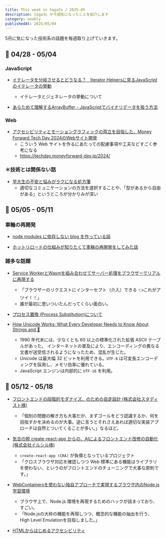 ```yaml
---
title: This week in taga3s / 2025-05
description: taga3s が今週気になったことを紹介します
category: weekly
publishedAt: 2025/05/04
---
```


5月に気になった技術系の話題を毎週取り上げていきます。

## 📝 04/28 - 05/04
### JavaScript
- [イテレータを分岐させるとどうなる？　Iterator Helpersに見るJavaScriptのイテレータの挙動](https://zenn.dev/uhyo/articles/iterator-helpers-iterator-close)
  - イテレータとジェネレータの挙動について

- [あらためて理解するArrayBuffer - JavaScriptでバイナリデータを扱う方法](https://ics.media/entry/250408/)

### Web
- [アクセシビリティとモーショングラフィックの両立を目指した、Money Forward Tech Day 2024のWebサイト開発](https://zenn.dev/moneyforward/articles/20241202-money-forward-tech-day)
  - こういう Web サイトを作るにあたっての配慮事項や工夫などすごく参考になる
  - https://techday.moneyforward-dev.jp/2024/

### ＊技術とは関係ない話
- [早大生の不安と悩みがラクになる処方箋](https://www.waseda.jp/inst/weekly/features/specialissue-zen_mind/)
  - 適切なコミュニケーションの方法を選択することや、「型があるから自由がある」というところが分かりみが深い

## 📝 05/05 - 05/11

### 車輪の再開発
- [node modules に依存しない blog を作っている話](https://web.archive.org/web/20250211233907/https://me1on.dev/blog/20201221)

- [ホットリロードの仕組みが知りたくて車輪の再開発をしてみた話](https://www.docswell.com/s/hireroo/524QPR-lightning_techtalks_02)

### 雑多な話題
- [Service WorkerとWasmを組み合わせてサーバー処理をブラウザーでリアルに再現する](https://zenn.dev/steelydylan/articles/serviceworker-and-wasm)
  - 「ブラウザーのリクエストにインターセプト（介入）できる 👈これがアツイ！！」
  - 誰が最初に思いついたんだってくらい面白い。

- [プロセス置換 (Process Substitution)について](https://dangerous-animal141.hatenablog.com/entry/2020/06/06/175650)

- [How Unicode Works: What Every Developer Needs to Know About Strings and 🦄](https://deliciousbrains.com/how-unicode-works/)
  - 1990 年代末には、少なくとも 60 以上の標準化された拡張 ASCII テーブルがあった。 インターネットの普及により、エンコーディングの異なる文書が送受信されるようになったため、混乱が生じた。
  - Unicode は最大幅 32 ビットを利用できる。`UTF-8` は可変長エンコーディングを採用し、メモリ効率に優れている。
  - JavaScript エンジンは内部的に `UTF-16` を利用。

## 📝 05/12 - 05/18
- [フロントエンドの段階的モダナイズ、のための自走設計 (株式会社スタディスト様)](https://zenn.dev/mizchi/articles/studist-modernize-frontend)
  - 「個別の問題の解き方も大事だが、まずゴールをどう認識するか、何を目指すかを決めるのが大事。逆に言うとそれさえあれば適切な実装アプローチは自然とついてくることが多い。」なるほど。

- [気合の脱 create-react-app からの、AIによるフロントエンド改修の自動化 (株式会社イルシル様)](https://zenn.dev/mizchi/articles/irusiru-modernize-cra-to-vite)
  - `create-react-app (CRA)` が負債となっているプロジェクト
  - 「クロスブラウザ対応を確認しつつ Web 標準にある機能はライブラリを使わない、というのがフロントエンドのチューニングで大事な原則です。」

- [WebContainersを使わない独自アプローチで実現するブラウザ内のNode.js学習環境](https://zenn.dev/progate/articles/browser-node-without-webcontainers)
  - ブラウザ上で、Node.js 環境を再現するためのハックが詰まっており、すごい。
  - 「Node.jsの大枠の機能を再現しつつ、概念的な機能の抽出を行う、High Level Emulationを目指しました。」

- [HTMLからはじめるアクセシビリティ](https://docs.google.com/presentation/d/1ZtA_9Q6IGfIfnTa4hV6hXotu7dXmeRGY3-lUFu4yVMQ/edit?slide=id.p#slide=id.p)
